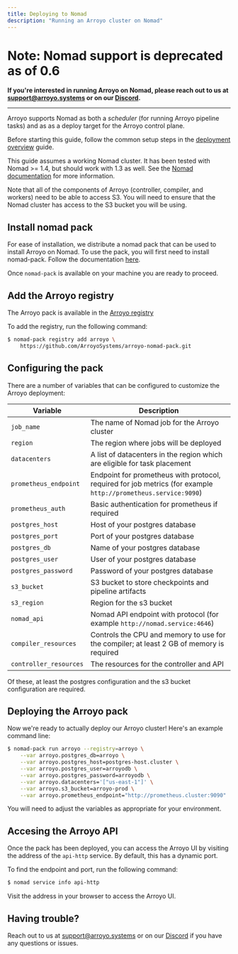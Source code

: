 ```yaml
---
title: Deploying to Nomad
description: "Running an Arroyo cluster on Nomad"
---
```


# Note: Nomad support is deprecated as of 0.6
**If you're interested in running Arroyo on Nomad, please reach out to us at
support@arroyo.systems or on our [Discord](https://discord.gg/cjCr5rVmyR).**

---

Arroyo supports Nomad as both a _scheduler_ (for running Arroyo pipeline tasks) and as as a deploy target for the Arroyo
control plane.

Before starting this guide, follow the common setup steps in the [deployment overview](/deployment/overview) guide.

This guide assumes a working Nomad cluster. It has been tested with Nomad >= 1.4, but should work with 1.3 as well. See
the [Nomad documentation](https://www.nomadproject.io/docs) for more information.

Note that all of the components of Arroyo (controller, compiler, and workers) need to be able to access S3. You will
need to ensure that the Nomad cluster has access to the S3 bucket you will be using.

## Install nomad pack

For ease of installation, we distribute a nomad pack that can be used to install Arroyo on Nomad. To use the pack, you
will first need to install nomad-pack. Follow the documentation
[here](https://developer.hashicorp.com/nomad/tutorials/nomad-pack/nomad-pack-intro).

Once `nomad-pack` is available on your machine you are ready to proceed.

## Add the Arroyo registry

The Arroyo pack is available in the [Arroyo registry](https://github.com/ArroyoSystems/arroyo-nomad-pack)

To add the registry, run the following command:

```bash
$ nomad-pack registry add arroyo \
    https://github.com/ArroyoSystems/arroyo-nomad-pack.git
```

## Configuring the pack

There are a number of variables that can be configured to customize the Arroyo deployment:

| Variable | Description |
| --- | --- |
| `job_name` | The name of Nomad job for the Arroyo cluster |
| `region` | The region where jobs will be deployed |
| `datacenters` | A list of datacenters in the region which are eligible for task placement |
| `prometheus_endpoint` | Endpoint for prometheus with protocol, required for job metrics (for example `http://prometheus.service:9090`) |
| `prometheus_auth` | Basic authentication for prometheus if required |
| `postgres_host` | Host of your postgres database |
| `postgres_port` | Port of your postgres database |
| `postgres_db` | Name of your postgres database |
| `postgres_user` | User of your postgres database |
| `postgres_password` | Password of your postgres database |
| `s3_bucket` | S3 bucket to store checkpoints and pipeline artifacts |
| `s3_region` | Region for the s3 bucket |
| `nomad_api` | Nomad API endpoint with protocol (for example `http://nomad.service:4646`) |
| `compiler_resources` | Controls the CPU and memory to use for the compiler; at least 2 GB of memory is required |
| `controller_resources` | The resources for the controller and API |

Of these, at least the postgres configuration and the s3 bucket configuration are required.

## Deploying the Arroyo pack

Now we're ready to actually deploy our Arroyo cluster! Here's an example command line:

```bash
$ nomad-pack run arroyo --registry=arroyo \
    --var arroyo.postgres_db=arroyo \
    --var arroyo.postgres_host=postgres-host.cluster \
    --var arroyo.postgres_user=arroyodb \
    --var arroyo.postgres_password=arroyodb \
    --var arroyo.datacenters='["us-east-1"]' \
    --var arroyo.s3_bucket=arroyo-prod \
    --var arroyo.prometheus_endpoint="http://prometheus.cluster:9090"
```

You will need to adjust the variables as appropriate for your environment.

## Accesing the Arroyo API

Once the pack has been deployed, you can access the Arroyo UI by visiting the address of the `api-http` service. By
default, this has a dynamic port.

To find the endpoint and port, run the following command:

```bash
$ nomad service info api-http
```

Visit the address in your browser to access the Arroyo UI.

## Having trouble?

Reach out to us at support@arroyo.systems or on our [Discord](https://discord.gg/cjCr5rVmyR) if you have any questions
or issues.
